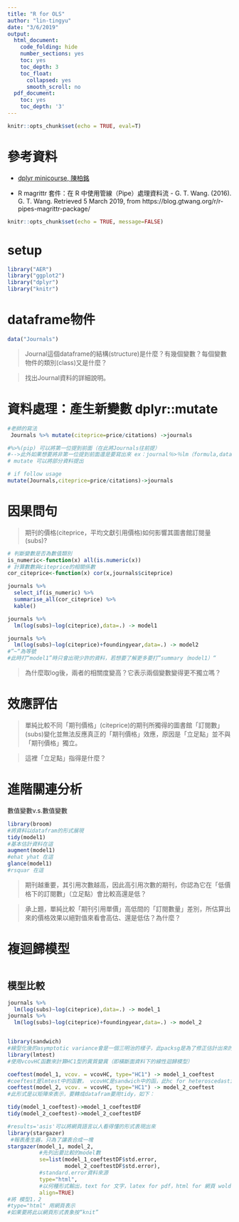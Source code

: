 ```yaml
---
title: "R for OLS"
author: "lin-tingyu"
date: "3/6/2019"
output:
  html_document:
    code_folding: hide
    number_sections: yes
    toc: yes
    toc_depth: 3
    toc_float:
      collapsed: yes
      smooth_scroll: no
  pdf_document:
    toc: yes
    toc_depth: '3'
---
```


```r
knitr::opts_chunk$set(echo = TRUE, eval=T)
```

# 參考資料

  * [dplyr minicourse, 陳柏銘](https://bookdown.org/PoMingChen/Dplyr_minicourse/)
  
  * R magrittr 套件：在 R 中使用管線（Pipe）處理資料流 - G. T. Wang. (2016). G. T. Wang. Retrieved 5 March 2019, from https://blog.gtwang.org/r/r-pipes-magrittr-package/

```r
knitr::opts_chunk$set(echo = TRUE, message=FALSE)
```


# setup

```r
library("AER")
library("ggplot2")
library("dplyr")
library("knitr")
```


# dataframe物件


```r
data("Journals")
```


> Journal這個dataframe的結構(structure)是什麼？有幾個變數？每個變數物件的類別(class)又是什麼？

> 找出Journal資料的詳細說明。


# 資料處理：產生新變數 dplyr::mutate

```r
#老師的寫法
 Journals %>% mutate(citeprice=price/citations) ->journals

#%>%(pip) 可以將第一位提到前面（在此將Journals往前提）
#-->此外如果想要將非第一位提到前面還是要寫出來 ex：journal％>％lm（formula,data=.）
# mutate 可以將部分資料提出
```
```r
# if follow usage
mutate(Journals,citeprice=price/citations)->journals
```
# 因果問句

> 期刊的價格(citeprice，平均文獻引用價格)如何影響其圖書館訂閱量(subs)? 

```r
# 判斷變數是否為數值類別
is_numeric<-function(x) all(is.numeric(x))
# 計算數數與citeprice的相關係數
cor_citeprice<-function(x) cor(x,journals$citeprice)

journals %>%  
  select_if(is_numeric) %>%
  summarise_all(cor_citeprice) %>%
  kable()
```


```r
journals %>% 
  lm(log(subs)~log(citeprice),data=.) -> model1

journals %>%
  lm(log(subs)~log(citeprice)+foundingyear,data=.) -> model2
#”~“為等號
#此時打“model1”時只會出現少許的資料，若想要了解更多要打”summary（model1）“
```

> 為什麼取log後，兩者的相關度變高？它表示兩個變數變得更不獨立嗎？

# 效應評估

> 單純比較不同「期刊價格」(citeprice)的期刊所獨得的圖書館「訂閱數」(subs)變化並無法反應真正的「期刊價格」效應，原因是「立足點」並不與「期刊價格」獨立。

> 這裡「立足點」指得是什麼？


# 進階關連分析

數值變數v.s.數值變數

```r

library(broom)
#將資料以datafram的形式展現
tidy(model1)
#基本估計資料在這
augment(model1)
#ehat yhat 在這
glance(model1)
#rsquar 在這
```



> 期刊越重要，其引用次數越高，因此高引用次數的期刊，你認為它在「低價格下的訂閱數」（立足點）會比較高還是低？

> 承上題，單純比較「期刊引用單價」高低間的「訂閱數量」差別，所估算出來的價格效果以絕對值來看會高估、還是低估？為什麼？

# 複迴歸模型

```r


```

## 模型比較

```r
journals %>% 
  lm(log(subs)~log(citeprice),data=.) -> model_1
journals %>%
  lm(log(subs)~log(citeprice)+foundingyear,data=.) -> model_2


library(sandwich)
#線型化後的asymptotic variance會是一個三明治的樣子，此packsg是為了修正估計出來的變異數ex：BMB'
library(lmtest)
#使用vcovHC函數來計算HC1型的異質變異（即橫斷面資料下的線性迴歸模型）

coeftest(model_1, vcov. = vcovHC, type="HC1") -> model_1_coeftest
#coeftest是lmtest中的函數， vcovHC是sandwich中的函，此hc for heteroscedasticity cross－section，此hc是為了橫斷面所架構的公式，如果是時間序列則是hac，a for autocovrelation
coeftest(model_2, vcov. = vcovHC, type="HC1") -> model_2_coeftest
#此形式是以矩陣來表示，要轉成datafram要用tidy，如下：
```

```r
tidy(model_1_coeftest)->model_1_coeftestDF
tidy(model_2_coeftest)->model_2_coeftestDF
```

```r
#results='asis'可以將網頁語言以人看得懂的形式表現出來
library(stargazer)
 #報表產生器，只為了讓表合成一塊
stargazer(model_1, model_2, 
          #先列出要比較的model數
          se=list(model_1_coeftestDF$std.error,
                  model_2_coeftestDF$std.error),
          #standard.error資料來源
          type="html",
          #以何種形式輸出，text for 文字，latex for pdf，html for 網頁 wold
          align=TRUE)
#將 模型1，2
#type="html" 用網頁表示
#如果要將此以網頁形式表象按“knit”
```


